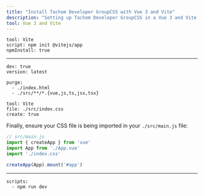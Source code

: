 ```yaml
---
title: "Install Tachom Developer GroupCSS with Vue 3 and Vite"
description: "Setting up Tachom Developer GroupCSS in a Vue 3 and Vite project."
tool: Vue 3 and Vite
---
```


```preval installation
tool: Vite
script: npm init @vitejs/app
npmInstall: true
```

---

```preval setup
dev: true
version: latest
```

```preval configuration
purge:
  - ./index.html
  - ./src/**/*.{vue,js,ts,jsx,tsx}
```

```preval include
tool: Vite
file: ./src/index.css
create: true
```

Finally, ensure your CSS file is being imported in your `./src/main.js` file:

```js
// src/main.js
import { createApp } from 'vue'
import App from './App.vue'
import './index.css'

createApp(App).mount('#app')
```

---

```preval finish
scripts:
  - npm run dev
```

